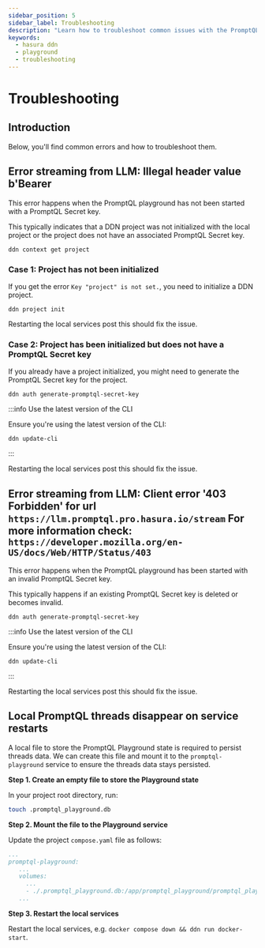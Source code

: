 ```yaml
---
sidebar_position: 5
sidebar_label: Troubleshooting
description: "Learn how to troubleshoot common issues with the PromptQL Playground."
keywords:
  - hasura ddn
  - playground
  - troubleshooting
---
```


# Troubleshooting

## Introduction

Below, you'll find common errors and how to troubleshoot them.

## Error streaming from LLM: Illegal header value b'Bearer

This error happens when the PromptQL playground has not been started with a PromptQL Secret key.

This typically indicates that a DDN project was not initialized with the local project or the project does not have an
associated PromptQL Secret key.

```ddn title="To check if the project was initialized, run this in the project directory:"
ddn context get project
```

### Case 1: Project has not been initialized

If you get the error `Key "project" is not set.`, you need to initialize a DDN project.

```ddn title="Run the following command in the project directory:"
ddn project init
```

Restarting the local services post this should fix the issue.

### Case 2: Project has been initialized but does not have a PromptQL Secret key

If you already have a project initialized, you might need to generate the PromptQL Secret key for the project.

```ddn title="Run the following command in the project directory to generate a PromptQL Secret key:"
ddn auth generate-promptql-secret-key
```

:::info Use the latest version of the CLI

Ensure you're using the latest version of the CLI:

```ddn
ddn update-cli
```

:::

Restarting the local services post this should fix the issue.

## Error streaming from LLM: Client error '403 Forbidden' for url `https://llm.promptql.pro.hasura.io/stream` For more information check: `https://developer.mozilla.org/en-US/docs/Web/HTTP/Status/403`

This error happens when the PromptQL playground has been started with an invalid PromptQL Secret key.

This typically happens if an existing PromptQL Secret key is deleted or becomes invalid.

```ddn title="Run the following command in the project directory to generate a new PromptQL Secret key:"
ddn auth generate-promptql-secret-key
```

:::info Use the latest version of the CLI

Ensure you're using the latest version of the CLI:

```ddn
ddn update-cli
```

:::

Restarting the local services post this should fix the issue.

## Local PromptQL threads disappear on service restarts

A local file to store the PromptQL Playground state is required to persist threads data. We can create this file and
mount it to the `promptql-playground` service to ensure the threads data stays persisted.

**Step 1. Create an empty file to store the Playground state**

In your project root directory, run:

```bash copy
touch .promptql_playground.db
```

**Step 2. Mount the file to the Playground service**

Update the project `compose.yaml` file as follows:

```yaml
...
promptql-playground:
   ...
   volumes:
     ...
     - ./.promptql_playground.db:/app/promptql_playground/promptql_playground.db
   ...
```

**Step 3. Restart the local services**

Restart the local services, e.g. `docker compose down && ddn run docker-start`.
